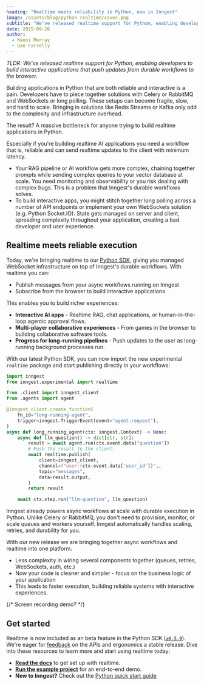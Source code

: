 ```yaml
---
heading: "Realtime meets reliability in Python, now in Inngest"
image: /assets/blog/python-realtime/cover.png
subtitle: "We've released realtime support for Python, enabling developers to build interactive applications that push updates from durable workflows to the browser."
date: 2025-09-26
author:
  - Keoni Murray
  - Dan Farrelly
---
```


*TLDR: We've released realtime support for Python, enabling developers to build interactive applications that push updates from durable workflows to the browser.*

Building applications in Python that are both reliable and interactive is a pain. Developers have to piece together solutions with Celery or RabbitMQ and WebSockets or long polling. These setups can become fragile, slow, and hard to scale. Bringing in solutions like Redis Streams or Kafka only add to the complexity and infrastructure overhead.

The result? A massive bottleneck for anyone trying to build realtime applications in Python.

Especially if you're building realtime AI applications you need a workflow that is, reliable  and can send realtime updates to the client with minimum latency.

- Your RAG pipeline or AI workflow gets more complex, chaining together prompts while sending complex queries to your vector database at scale.  You need monitoring and observability or you risk dealing with complex bugs. This is a problem that Inngest's durable workflows solves.
- To build interactive apps, you might stitch together long polling across a number of API endpoints or implement your own WebSockets solution (e.g. Python Socket.IO). State gets managed on server and client, spreading complexity throughout your application, creating a bad developer and user experience.

## Realtime meets reliable execution

Today, we're bringing realtime to our [Python SDK](/docs/reference/python?ref=blog-python-realtime), giving you managed WebSocket infrastructure on top of Inngest's durable workflows. With realtime you can:

- Publish messages from your async workflows running on Inngest
- Subscribe from the browser to build interactive applications

This enables you to build richer experiences:

- **Interactive AI apps** - Realtime RAG, chat applications, or human-in-the-loop agentic approval flows.
- **Multi-player collaborative experiences** - From games in the browser to building collaborative software tools.
- **Progress for long-running pipelines** - Push updates to the user as long-running background processes run.

With our latest Python SDK, you can now import the new experimental `realtime` package and start publishing directly in your workflows:

```python
import inngest
from inngest.experimental import realtime

from .client import inngest_client
from .agents import agent

@inngest_client.create_function(
    fn_id="long-running-agent",
    trigger=inngest.TriggerEvent(event="agent.request"),
)
async def long_running_agent(ctx: inngest.Context) -> None:
    async def llm_question() -> dict[str, str]:
        result = await agent.run(ctx.event.data["question"])
        # Push the result to the client:
        await realtime.publish(
            client=inngest_client,
            channel=f"user:{ctx.event.data['user_id']}",,
            topic="messages",
            data=result.output,
        )
        return result

    await ctx.step.run("llm-question", llm_question)

```

Inngest already powers async workflows at scale with durable execution in Python. Unlike Celery or RabbitMQ, you don't need to provision, monitor, or scale queues and workers yourself. Inngest automatically handles scaling, retries, and durability for you.

With our new release we are bringing together async workflows and realtime into one platform.

- Less complexity in wiring several components together (queues, retries, WebSockets, auth, etc.)
- Now your code is cleaner and simpler - focus on the business logic of your application
- This leads to faster execution, building reliable systems with interactive experiences.

{/* Screen recording demo? */}

## Get started

Realtime is now included as an beta feature in the Python SDK ([`≥0.5.9`](https://github.com/inngest/inngest-py/releases/tag/inngest%400.5.9?utm_source=website&utm_medium=blog&utm_campaign=python-realtime&utm_term=python)). We're eager for [feedback](http://inngest.com/discord) on the APIs and ergonomics a stable release. Dive into these resources to learn more and start using realtime today:

- **[Read the docs](/docs/features/realtime?ref=blog-python-realtime)** to get set up with realtime.
- **[Run the example project](https://github.com/inngest/inngest-py/tree/main/examples/fast_api_realtime?utm_source=website&utm_medium=blog&utm_campaign=python-realtime&utm_term=python)** for an end-to-end demo.
- **New to Inngest?** Check out the [Python quick start guide](/docs/getting-started/quick-start/python?ref=blog-python-realtime)
